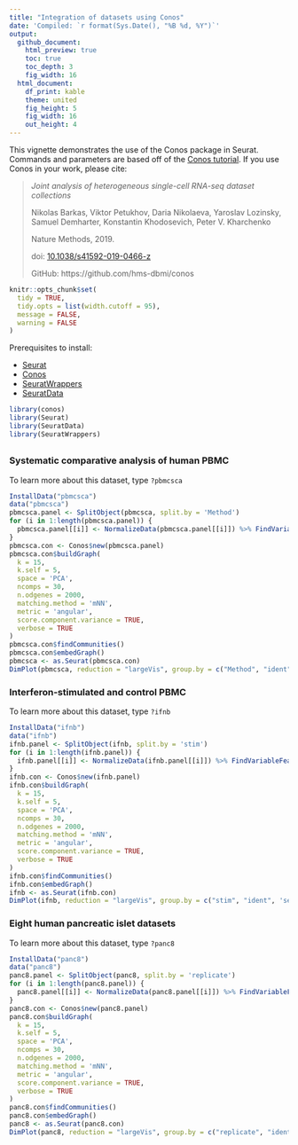 ```yaml
---
title: "Integration of datasets using Conos"
date: 'Compiled: `r format(Sys.Date(), "%B %d, %Y")`'
output: 
  github_document:
    html_preview: true
    toc: true
    toc_depth: 3
    fig_width: 16
  html_document:
    df_print: kable
    theme: united
    fig_height: 5
    fig_width: 16
    out_height: 4
---
```


This vignette demonstrates the use of the Conos package in Seurat. Commands and parameters are based off of the [Conos tutorial](https://github.com/hms-dbmi/conos/blob/master/vignettes/walkthrough.md). If you use Conos in your work, please cite:

> *Joint analysis of heterogeneous single-cell RNA-seq dataset collections*
>
> Nikolas Barkas, Viktor Petukhov, Daria Nikolaeva, Yaroslav Lozinsky, Samuel Demharter, Konstantin Khodosevich, Peter V. Kharchenko
>
> Nature Methods, 2019.
>
> doi: [10.1038/s41592-019-0466-z](https://doi.org/10.1038/s41592-019-0466-z)
>
> GitHub: https://github.com/hms-dbmi/conos


```r
knitr::opts_chunk$set(
  tidy = TRUE,
  tidy.opts = list(width.cutoff = 95),
  message = FALSE,
  warning = FALSE
)
```

Prerequisites to install: 

* [Seurat](https://satijalab.org/seurat/install)
* [Conos](https://github.com/hms-dbmi/conos)
* [SeuratWrappers](https://github.com/satijalab/seurat.wrappers)
* [SeuratData](https://github.com/satijalab/seurat-data) 

```r
library(conos)
library(Seurat)
library(SeuratData)
library(SeuratWrappers)
```

## {.tabset .tabset-pills}

### Systematic comparative analysis of human PBMC

To learn more about this dataset, type `?pbmcsca` 

```r
InstallData("pbmcsca")
data("pbmcsca")
pbmcsca.panel <- SplitObject(pbmcsca, split.by = 'Method')
for (i in 1:length(pbmcsca.panel)) {
  pbmcsca.panel[[i]] <- NormalizeData(pbmcsca.panel[[i]]) %>% FindVariableFeatures() %>% ScaleData() %>% RunPCA(verbose = FALSE)
}
pbmcsca.con <- Conos$new(pbmcsca.panel)
pbmcsca.con$buildGraph(
  k = 15,
  k.self = 5,
  space = 'PCA',
  ncomps = 30,
  n.odgenes = 2000,
  matching.method = 'mNN',
  metric = 'angular',
  score.component.variance = TRUE,
  verbose = TRUE
)
pbmcsca.con$findCommunities()
pbmcsca.con$embedGraph()
pbmcsca <- as.Seurat(pbmcsca.con)
DimPlot(pbmcsca, reduction = "largeVis", group.by = c("Method", "ident", 'CellType'), ncol = 3)
```

### Interferon-stimulated and control PBMC

To learn more about this dataset, type `?ifnb` 

```r
InstallData("ifnb")
data("ifnb")
ifnb.panel <- SplitObject(ifnb, split.by = 'stim')
for (i in 1:length(ifnb.panel)) {
  ifnb.panel[[i]] <- NormalizeData(ifnb.panel[[i]]) %>% FindVariableFeatures() %>% ScaleData() %>% RunPCA(verbose = FALSE)
}
ifnb.con <- Conos$new(ifnb.panel)
ifnb.con$buildGraph(
  k = 15,
  k.self = 5,
  space = 'PCA',
  ncomps = 30,
  n.odgenes = 2000,
  matching.method = 'mNN',
  metric = 'angular',
  score.component.variance = TRUE,
  verbose = TRUE
)
ifnb.con$findCommunities()
ifnb.con$embedGraph()
ifnb <- as.Seurat(ifnb.con)
DimPlot(ifnb, reduction = "largeVis", group.by = c("stim", "ident", 'seurat_annotations'), ncol = 3)
```

### Eight human pancreatic islet datasets

To learn more about this dataset, type `?panc8` 

```r
InstallData("panc8")
data("panc8")
panc8.panel <- SplitObject(panc8, split.by = 'replicate')
for (i in 1:length(panc8.panel)) {
  panc8.panel[[i]] <- NormalizeData(panc8.panel[[i]]) %>% FindVariableFeatures() %>% ScaleData() %>% RunPCA(verbose = FALSE)
}
panc8.con <- Conos$new(panc8.panel)
panc8.con$buildGraph(
  k = 15,
  k.self = 5,
  space = 'PCA',
  ncomps = 30,
  n.odgenes = 2000,
  matching.method = 'mNN',
  metric = 'angular',
  score.component.variance = TRUE,
  verbose = TRUE
)
panc8.con$findCommunities()
panc8.con$embedGraph()
panc8 <- as.Seurat(panc8.con)
DimPlot(panc8, reduction = "largeVis", group.by = c("replicate", "ident", 'celltype'), ncol = 3)
```
